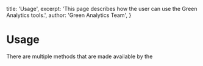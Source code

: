   title: 'Usage',
  excerpt: 'This page describes how the user can use the Green Analytics tools.',
  author: 'Green Analytics Team',
}

# Usage

There are multiple methods that are made available by the 